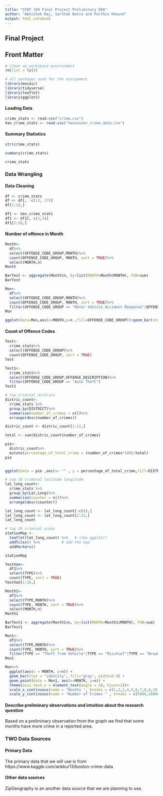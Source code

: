 ```yaml
---
title: "STAT 184 Final Project Preliminary EDA" 
author: "Abhishek Raj, Sarthak Batra and Parthiv Khaund"
output: html_notebook
---
```



## Final Project 


## Front Matter
```r
# clean up workspace environment
rm(list = ls())

# all packages used for the assignment
library(mosaic)
library(tidyverse)
library(leaflet)
library(ggplot2)

```


#### Loading Data

```r
crime_stats <- read.csv("crime.csv")
Van_crime_stats <- read.csv("Vancouver_crime_data.csv")
```


#### Summary Statistics
```r
str(crime_stats)
```

```r
summary(crime_stats)
```


```r
crime_stats
```


### Data Wrangling

#### Data Cleaning

```r
df <- crime_stats
df <- df[, -c(13, 17)] 
df[1:10,]

```

```r
df1 <- Van_crime_stats
df1 <- df1[, c(1,3)] 
df1[1:10,]


```

#### Number of offence in Month

```r
Month<-
  df%>%
  select(OFFENSE_CODE_GROUP,MONTH)%>%
  count(OFFENSE_CODE_GROUP, MONTH, sort = TRUE)%>%
  select(MONTH,n)
Month

BarTest <- aggregate(Month$n, by=list(MONTH=Month$MONTH), FUN=sum)
BarTest
```

```r
Mon<-
  df%>%
  select(OFFENSE_CODE_GROUP,MONTH)%>%
  count(OFFENSE_CODE_GROUP, MONTH, sort = TRUE)%>%
  filter(OFFENSE_CODE_GROUP == "Motor Vehicle Accident Response"|OFFENSE_CODE_GROUP == "Larceny"|OFFENSE_CODE_GROUP == "Medical Assistance	"|OFFENSE_CODE_GROUP == "Investigate Person"|OFFENSE_CODE_GROUP == "Other"|OFFENSE_CODE_GROUP == "Drug Violation"|OFFENSE_CODE_GROUP == "Simple Assault"|OFFENSE_CODE_GROUP == "Vandalism"|OFFENSE_CODE_GROUP == "Verbal Disputes"|OFFENSE_CODE_GROUP == "Towed")
Mon

```

```r
ggplot(data=Mon,aes(x=MONTH,y=n ,fill=OFFENSE_CODE_GROUP))+geom_bar(stat='identity',position='stack', width=.9)+scale_fill_brewer(type='div',palette=1) + scale_x_continuous(name = "Months ", breaks = c(1,2,3,4,5,6,7,8,9,10,11,12)) + scale_y_continuous(name = "Number of Crimes " , breaks = c(5000,10000,15000,20000))

```

#### Count of Offence Codes
```r
Test<-
  crime_stats%>%
  select(OFFENSE_CODE_GROUP)%>%
  count(OFFENSE_CODE_GROUP, sort = TRUE)
Test
```

```r
Test1<-
  crime_stats%>%
  select(OFFENSE_CODE_GROUP,OFFENSE_DESCRIPTION)%>%
  filter(OFFENSE_CODE_GROUP == "Auto Theft")
Test1
```

```r
# top criminal districs 
distric_count<-
  crime_stats %>%
  group_by(DISTRICT)%>%
  summarise(number_of_crimes = n())%>%
  arrange(desc(number_of_crimes))

distric_count <- distric_count[1:12,]

total <- sum(distric_count$number_of_crimes)

pie<-
  distric_count%>%
  mutate(percentage_of_total_crime = (number_of_crimes*100)/total)
pie
  
```

```r
ggplot(data = pie ,aes(x= "" , y = percentage_of_total_crime,fill=DISTRICT))+geom_bar(stat = "identity",width=1,color="white")+coord_polar("y", start=0)
```

```r
# top 10 criminal latitude longitude 
lat_long_count<-
  crime_stats %>%
  group_by(Lat,Long)%>%
  summarise(counter = n())%>%
  arrange(desc(counter))

lat_long_count <- lat_long_count[-c(9),] 
lat_long_count <- lat_long_count[2:21,]
lat_long_count
```

```r
# top 20 criminal areas 
stationMap <-
  leaflet(lat_long_count) %>%   # like ggplot()
  addTiles() %>%          # add the map
  addMarkers()

stationMap
```


```r
TestVan<-
  df1%>%
  select(TYPE)%>%
  count(TYPE, sort = TRUE)
TestVan[1:10,]

```
```r

Month1<-
  df1%>%
  select(TYPE,MONTH)%>%
  count(TYPE, MONTH, sort = TRUE)%>%
  select(MONTH,n)
Month1

BarTest1 <- aggregate(Month1$n, by=list(MONTH=Month1$MONTH), FUN=sum)
BarTest1

```

```r
Mon1<-
  df1%>%
  select(TYPE,MONTH)%>%
  count(TYPE, MONTH, sort = TRUE)%>%
  filter(TYPE == "Theft from Vehicle"|TYPE == "Mischief"|TYPE == "Break and Enter Residential/Other"|TYPE == "Offence Against a Person"|TYPE == "Other Theft"|TYPE == "Theft of Vehicle"|TYPE == "Break and Enter Commercial"|TYPE == "Theft of Bicycle"|TYPE == "Vehicle Collision or Pedestrian Struck (with Injury)"|TYPE == "Vehicle Collision or Pedestrian Struck (with Fatality)")
Mon1
```


```r
Mon%>% 
  ggplot(aes(x = MONTH, y=n)) +
  geom_bar(stat = "identity", fill="gray", width=0.9) +
  geom_point(data = Mon1, aes(x=MONTH, y=n)) + 
  theme(axis.text.x = element_text(angle = 30, hjust=1))+
  scale_x_continuous(name = "Months ", breaks = c(1,2,3,4,5,6,7,8,9,10,11,12)) +
  scale_y_continuous(name = "Number of Crimes " , breaks = c(5000,10000,15000,20000))

```

#### Describe preliminary observations and intuition about the research question

Based on a preliminary observation from the graph we find that some months have more crime in a reported area.


### TWO Data Sources

#### Primary Data

The primary data that we will use is from https://www.kaggle.com/ankkur13/boston-crime-data 

#### Other data sources

ZipGeography is an another data source that we are planning to use.

